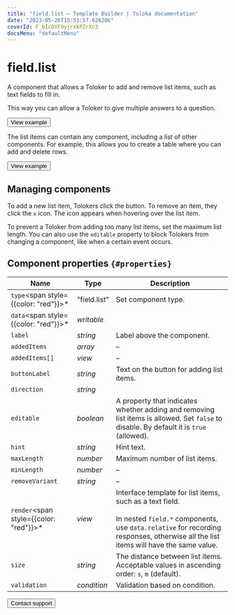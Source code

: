 ```yaml
---
title: "field.list — Template Builder | Toloka documentation"
date: "2023-05-26T15:51:57.626206"
coverId: F_bIcOYF9yjrxkPZrXc3
docsMenu: "defaultMenu"
---
```



# field.list

A component that allows a Toloker to add and remove list items, such as text fields to fill in.

This way you can allow a Toloker to give multiple answers to a question.

<Button view="defaultInverse" size="l" type="link" url="https://ya.cc/t/IB5Q2ef53twbTw">View example</Button>

The list items can contain any component, including a list of other components. For example, this allows you to create a table where you can add and delete rows.

<Button view="defaultInverse" size="l" type="link" url="https://ya.cc/t/d5nCDUia3twbqB">View example</Button>

## Managing components

To add a new list item, Tolokers click the button. To remove an item, they click the `x` icon. The icon appears when hovering over the list item.

To prevent a Toloker from adding too many list items, set the maximum list length. You can also use the `editable` property to block Tolokers from changing a component, like when a certain event occurs.

## Component properties `{#properties}`

**Name** | **Type** | **Description**
----- | ----- | -----
`type`<span style={{color: "red"}}>\*</span> | "field.list" | Set component type.
`data`<span style={{color: "red"}}>\*</span> | _writable_ | <TolokaTbSourceDataWithValues/>
`label` | _string_ | Label above the component.
`addedItems` | _array_ | –
`addedItems[]` | _view_ | –
`buttonLabel` | _string_ | Text on the button for adding list items.
`direction` | _string_ | <FieldListTable1/>
`editable` | _boolean_ | A property that indicates whether adding and removing list items is allowed. Set `false` to disable. By default it is `true` (allowed).
`hint` | _string_ | Hint text.
`maxLength` | _number_ | Maximum number of list items.
`minLength` | _number_ | –
`removeVariant` | _string_ | –
`render`<span style={{color: "red"}}>\*</span> | _view_ | Interface template for list items, such as a text field.<br/><br/>In nested `field.*` components, use `data.relative` for recording responses, otherwise all the list items will have the same value.
`size` | _string_ | The distance between list items. Acceptable values in ascending order: `s`, `m` (default).
`validation` | _condition_ | Validation based on condition.

<Button view="defaultInverse" size="l" type="link" url="/docs/guide/troubleshooting/support?form-source=template-builder-reference-field-list">Contact support</Button>